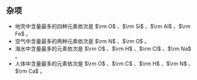 ## 杂项

- 地壳中含量最多的四种元素依次是 $\rm O$ 、$\rm Si$ 、$\rm Al$ 、$\rm Fe$ 。
- 空气中含量最多的两种元素依次是 $\rm N$ 、$\rm O$ 。
- 海水中含量最多的元素依次是 $\rm O$ 、$\rm H$ 、$\rm Cl$ 、$\rm Na$ 。
- 人体中含量最多的元素依次是 $\rm O$ 、$\rm C$ 、$\rm H$ 、$\rm N$ 、$\rm Ca$ 。
